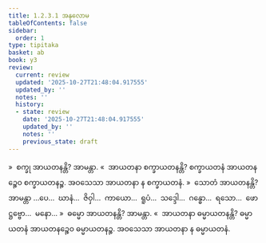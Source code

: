 ```yaml
---
title: 1.2.3.1 အနုလောမ
tableOfContents: false
sidebar:
  order: 1
type: tipitaka
basket: ab
book: y3
review:
  current: review
  updated: '2025-10-27T21:48:04.917555'
  updated_by: ''
  notes: ''
  history:
  - state: review
    date: '2025-10-27T21:48:04.917555'
    updated_by: ''
    notes: ''
    previous_state: draft
---
```



<ReviewStatus review={frontmatter.review} showDetails={true} />

<HypothesisAnnotation frontmatter={frontmatter} />

<DynamicBreadcrumb />

<Division number="14" book="y3" e="ch" v="33" p="79">

<Paragraph number="280" book="y3">
»  စက္ခု အာယတနန္တိ? အာမန္တာ.
</Paragraph>

<Paragraph number="281" book="y3">
«  အာယတနာ စက္ခာယတနန္တိ?
</Paragraph>

<Paragraph number="282" book="y3">
စက္ခာယတနံ အာယတနဉ္စေဝ စက္ခာယတနဉ္စ. အဝသေသာ အာယတနာ န စက္ခာယတနံ.
</Paragraph>

<Paragraph number="283" book="y3">
»  သောတံ အာယတနန္တိ?
</Paragraph>

<Paragraph number="284" book="y3">
အာမန္တာ …ပေ…  ဃာနံ…  ဇိဝှါ…  ကာယော…  ရူပံ…  သဒ္ဒေါ…  ဂန္ဓော…  ရသော…  ဖောဋ္ဌဗ္ဗော…  မနော…
</Paragraph>

<Paragraph number="285" book="y3">
»  ဓမ္မော အာယတနန္တိ? အာမန္တာ.
</Paragraph>

<Paragraph number="286" book="y3">
«  အာယတနာ ဓမ္မာယတနန္တိ?
</Paragraph>

<Paragraph number="287" book="y3">
ဓမ္မာယတနံ အာယတနဉ္စေဝ ဓမ္မာယတနဉ္စ. အဝသေသာ အာယတနာ န ဓမ္မာယတနံ.
</Paragraph>
</Division>